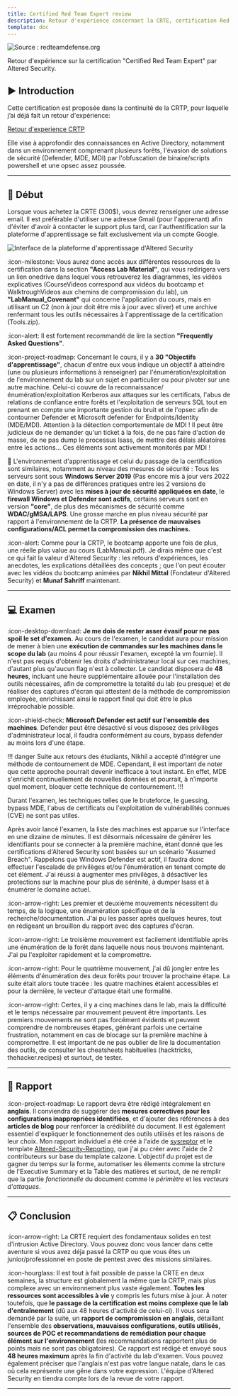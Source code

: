 ```yaml
---
title: Certified Red Team Expert review
description: Retour d'expérience concernant la CRTE, certification Red Team d'Altered Security en environnement Active Directory.
template: doc
---
```


![Source : redteamdefense.org](../../../../assets/certifications/crte/lab.webp)

Retour d'expérience sur la certification "Certified Red Team Expert" par Altered Security.

## ▶️ Introduction

Cette certification est proposée dans la continuité de la CRTP, pour laquelle j’ai déjà fait un retour d'expérience:

[Retour d'experience CRTP](https://docs.contactit.fr/fr/certifications/crtp/)

Elle vise à approfondir des connaissances en Active Directory, notamment dans un environnement comprenant plusieurs forêts, l'évasion de solutions de sécurité (Defender, MDE, MDI) par l'obfuscation de binaire/scripts powershell et une opsec assez poussée.

---

## 📕 Début

Lorsque vous achetez la CRTE (300$), vous devrez renseigner une adresse email. Il est préférable d'utiliser une adresse Gmail (pour l'apprenant) afin d'éviter d'avoir à contacter le support plus tard, car l'authentification sur la plateforme d'apprentissage se fait exclusivement via un compte Google.

![Interface de la plateforme d'apprentissage d'Altered Security](../../../../assets/certifications/crte/interface.webp)

:icon-milestone: Vous aurez donc accès aux différentes ressources de la certification dans la section **"Access Lab Material"**, qui vous redirigera vers un lien onedrive dans lequel vous retrouverez les diagrammes, les vidéos explicatives (CourseVideos correspond aux vidéos du bootcamp et WalktroughVideos aux chemins de compromission du lab), un **"LabManual_Covenant"** qui concerne l'application du cours, mais en utilisant un C2 (non à jour doit être mis à jour avec sliver) et une archive renfermant tous les outils nécessaires à l'apprentissage de la certification (Tools.zip).  

:icon-alert: Il est fortement recommandé de lire la section **"Frequently Asked Questions"**.

:icon-project-roadmap: Concernant le cours, il y a **30 "Objectifs d'apprentissage"**, chacun d'entre eux vous indique un objectif à atteindre (une ou plusieurs informations à renseigner) par l'énumération/exploitation de l'environnement du lab sur un sujet en particulier ou pour pivoter sur une autre machine. Celui-ci couvre de la reconnaissance/énumération/exploitation Kerberos aux attaques sur les certificats, l'abus de relations de confiance entre forêts et l'exploitation de serveurs SQL tout en prenant en compte une importante gestion du bruit et de l'opsec afin de contourner Defender et Microsoft defender for Endpoints/Identity (MDE/MDI). Attention à la détection comportementale de MDI ! Il peut être judicieux de ne demander qu'un ticket à la fois, de ne pas faire d'action de masse, de ne pas dump le processus lsass, de mettre des délais aléatoires entre les actions... Ces éléments sont activement monitorés par MDI !

📍 L'environnement d'apprentissage et celui du passage de la certification sont similaires, notamment au niveau des mesures de sécurité :
Tous les serveurs sont sous **Windows Server 2019** (Pas encore mis à jour vers 2022 en date, il n'y a pas de différences pratiques entre les 2 versions de Windows Server) avec les **mises à jour de sécurité appliquées en date**, le **firewall Windows et Defender sont actifs**, certains serveurs sont en version **"core"**, de plus des mécanismes de sécurité comme **WDAC/gMSA/LAPS**. Une grosse marche en plus niveau sécurité par rapport à l'environnement de la CRTP. **La présence de mauvaises configurations/ACL permet la compromission des machines.**

:icon-alert: Comme pour la CRTP, le bootcamp apporte une fois de plus, une réelle plus value au cours (LabManual.pdf). Je dirais même que c'est ce qui fait la valeur d'Altered Security : les retours d'expériences, les anecdotes, les explications détaillées des concepts ; que l'on peut écouter avec les vidéos du bootcamp animées par **Nikhil Mittal** (Fondateur d'Altered Security) et **Munaf Sahriff** maintenant.

---

## 💻 Examen

:icon-desktop-download: **Je me dois de rester asser évasif pour ne pas spoil le set d'examen.** Au cours de l'examen, le candidat aura pour mission de mener à bien une **exécution de commandes sur les machines dans le scope du lab** (au moins 4 pour réussir l'examen, excepté la vm fournie). Il n'est pas requis d'obtenir les droits d'administrateur local sur ces machines, d'autant plus qu'aucun flag n'est à collecter. Le candidat disposera de **48 heures**, incluant une heure supplémentaire allouée pour l'installation des outils nécessaires, afin de compromettre la totalité du lab (ou presque) et de réaliser des captures d'écran qui attestent de la méthode de compromission employée, enrichissant ainsi le rapport final qui doit être le plus irréprochable possible.  

:icon-shield-check: **Microsoft Defender est actif sur l'ensemble des machines**. Defender peut être désactivé si vous disposez des privilèges d'administrateur local, il faudra conformément au cours, bypass defender au moins lors d'une étape.  

!!! danger
Suite aux retours des étudiants, Nikhil a accepté d'intégrer une méthode de contournement de MDE. Cependant, il est important de noter que cette approche pourrait devenir inefficace à tout instant. En effet, MDE s'enrichit continuellement de nouvelles données et pourrait, à n'importe quel moment, bloquer cette technique de contournement.
!!!

Durant l'examen, les techniques telles que le bruteforce, le guessing, bypass MDE, l'abus de certificats ou l'exploitation de vulnérabilités connues (CVE) ne sont pas utiles.  

Après avoir lancé l'examen, la liste des machines est apparue sur l'interface en une dizaine de minutes. Il est désormais nécessaire de générer les identifiants pour se connecter à la première machine, étant donné que les certifications d'Altered Security sont basées sur un scénario "Assumed Breach". Rappelons que Windows Defender est actif, il faudra donc effectuer l'escalade de privilèges et/ou l'énumération en tenant compte de cet élément. J'ai réussi à augmenter mes privilèges, à désactiver les protections sur la machine pour plus de sérénité, à dumper lsass et à énumérer le domaine actuel.  

:icon-arrow-right: Les premier et deuxième mouvements nécessitent du temps, de la logique, une énumération spécifique et de la recherche/documentation. J'ai pu les passer après quelques heures, tout en rédigeant un brouillon du rapport avec des captures d'écran. 

:icon-arrow-right: Le troisième mouvement est facilement identifiable après une énumération de la forêt dans laquelle nous nous trouvons maintenant. J'ai pu l'exploiter rapidement et la compromettre.  

:icon-arrow-right: Pour le quatrième mouvement, j'ai dû jongler entre les éléments d'énumération des deux forêts pour trouver la prochaine étape. La suite était alors toute tracée : les quatre machines étaient accessibles et pour la dernière, le vecteur d'attaque était une formalité.  

:icon-arrow-right: Certes, il y a cinq machines dans le lab, mais la difficulté et le temps nécessaire par mouvement peuvent être importants. Les premiers mouvements ne sont pas forcément évidents et peuvent comprendre de nombreuses étapes, générant parfois une certaine frustration, notamment en cas de blocage sur la première machine à compromettre. Il est important de ne pas oublier de lire la documentation des outils, de consulter les cheatsheets habituelles (hacktricks, thehacker.recipes) et surtout, de tester.

---

## 📖 Rapport

:icon-project-roadmap: Le rapport devra être rédigé intégralement en **anglais**. Il conviendra de suggérer des **mesures correctives pour les configurations inappropriées identifiées**, et d'ajouter des références à des **articles de blog** pour renforcer la crédibilité du document. Il est également essentiel d'expliquer le fonctionnement des outils utilisés et les raisons de leur choix. Mon rapport individuel a été créé à l'aide de [sysreptor](https://github.com/Syslifters/sysreptor) et le template [Altered-Security-Reporting](https://github.com/didntchooseaname/Altered-Security-Reporting), que j'ai pu créer avec l'aide de 2 contributeurs sur base du template calzone. L'objectif du projet est de gagner du temps sur la forme, automatiser les élements comme la strcture de l'Executive Summary et la Table des matières et surtout, de ne remplir que la partie *fonctionnelle* du document comme le *périmètre* et les *vecteurs d'attaques*.

---

## 📋 Conclusion

:icon-arrow-right: La CRTE requiert des fondamentaux solides en test d'intrusion Active Directory. Vous pouvez donc vous lancer dans cette aventure si vous avez déja passé la CRTP ou que vous êtes un junior/professionnel en poste de pentest avec des missions similaires.

:icon-hourglass: Il est tout à fait possible de passe la CRTE en deux semaines, la structure est globalement la même que la CRTP, mais plus complexe avec un environnement plus vaste également. **Toutes les ressources sont accessibles à vie** y compris les futurs mise à jour. À noter toutefois, que **le passage de la certification est moins complexe que le lab d'entraînement** (dû aux 48 heures d'activité de celui-ci). Il vous sera demandé par la suite, un **rapport de compromission en anglais**, détaillant l'ensemble des **observations, mauvaises configurations, outils utilisés, sources de POC et recommandations de remédiation pour chaque élément sur l'environnement** (les recommandations rapportent plus de points mais ne sont pas obligatoires). Ce rapport est rédigé et envoyé sous **48 heures maximum** après la fin d'activité du lab d'examen. Vous pouvez également préciser que l'anglais n'est pas votre langue natale, dans le cas où cela représente une gêne dans votre expression. L'équipe d'Altered Security en tiendra compte lors de la revue de votre rapport.

---